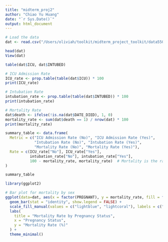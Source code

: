 ```yaml
---
title: "midterm_proj2"
author: "Chiao Yu Huang"
date: "`r Sys.Date()`"
output: html_document
---
```


```r
# Load the data
dat <- read.csv("/Users/oliviah/toolkit/midterm_project_toolkit/data550-midterm-project/data/data_clean.csv")

head(dat)
View(dat)

```

```r
table(dat$ICU, dat$INTUBED)

# ICU Admission Rate
ICU_rate <- prop.table(table(dat$ICU)) * 100
print(ICU_rate)

# Intubation Rate
intubation_rate <- prop.table(table(dat$INTUBED)) * 100
print(intubation_rate)

# Mortality Rate
dat$death <- ifelse(!is.na(dat$DATE_DIED), 1, 0)
mortality_rate <- sum(dat$death == 1) / nrow(dat) * 100
print(mortality_rate)

summary_table <- data.frame(
  Metric = c("ICU Admission Rate (No)", "ICU Admission Rate (Yes)", 
             "Intubation Rate (No)", "Intubation Rate (Yes)", 
             "Mortality Rate (No)", "Mortality Rate (Yes)"),
  Rate = c(ICU_rate["No"], ICU_rate["Yes"], 
           intubation_rate["No"], intubation_rate["Yes"],
           100 - mortality_rate, mortality_rate)  # Mortality is the rate of 'Yes' death
)

summary_table
```
```r
library(ggplot2)

# Bar plot for mortality by sex
ggplot(data=dat, aes(x = factor(PREGNANT), y = mortality_rate, fill = factor(PREGNANT))) +
  geom_bar(stat = "identity", show.legend = FALSE) +
  scale_fill_manual(values = c("lightblue", "lightcoral"), labels = c("Not Pregnant", "Pregnant")) +
  labs(
    title = "Mortality Rate by Pregnancy Status",
    x = "Pregnancy Status",
    y = "Mortality Rate (%)"
  ) +
  theme_minimal()


```






